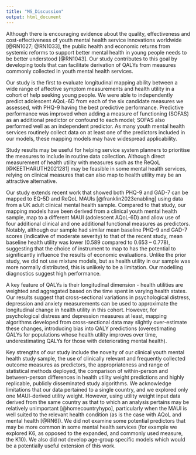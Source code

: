 ```yaml
---
title: "MS_Discussion"
output: html_document
---
```


Although there is encouraging evidence about the quality, effectiveness and cost-effectiveness of youth mental health service innovations worldwide [@RN1027; @RN1033], the public health and economic returns from systemic reforms to support better mental health in young people needs to be better understood [@RN1043]. Our study contributes to this goal by developing tools that can facilitate derivation of QALYs from measures commonly collected in youth mental health services.

Our study is the first to evaluate longitudinal mapping ability between a wide range of affective symptom measurements and health utility in a cohort of help seeking young people. We were able to independently predict adolescent AQoL-6D from each of the six candidate measures we assessed, with PHQ-9 having the best predictive performance. Predictive performance was improved when adding a measure of functioning (SOFAS) as an additional predictor or confound to each model; SOFAS also performed well as an independent predictor. As many youth mental health services routinely collect data on at least one of the predictors included in our models, these mapping  models may have widespread applicability. 

Study results may be useful for helping service system planners to prioritise the measures to include in routine data collection. Although direct measurement of health utility with measures such as the ReQoL [@KEETHARUTH2021281] may be feasible in some mental health services, relying on clinical measures that can also map to health utility may be an attractive alternative.

Our study extends recent work that showed both PHQ-9 and GAD-7 can be mapped to EQ-5D and ReQoL MAUIs [@franklin2023enabling] using data from a UK adult clinical mental health sample.  Compared to that study, our mapping models have been derived from a clinical youth mental health sample, map to a different MAUI (adolescent AQoL-6D) and allow use of four additional clinical and one additional functional measures as predictors. Notably, although our sample had similar mean baseline PHQ-9 and GAD-7 scores (indicative of moderate severity) to that of the recent study, mean baseline health utility was lower (0.589 compared to 0.653 – 0.778), suggesting that the choice of instrument to map to has the potential to significantly influence the results of economic evaluations. Unlike the prior study, we did not use mixture models, but as health utility in our sample was more normally distributed, this is unlikely to be a limitation. Our modelling diagnostics suggest high performance.

A key feature of QALYs is their longitudinal dimension - health utilities are weighted and aggregated based on the time spent in varying health states. Our results suggest that cross-sectional variations in psychological distress, depression and anxiety measurements can be used to approximate the longitudinal change in health utility in this cohort. However, for psychological distress and depression measures at least, mapping algorithms developed from cross-sectional data may slightly over-estimate these changes, introducing bias into QALY predictions (overestimating QALYs for populations whose health utility improves over time, underestimating QALYs for those with deteriorating mental health). 

Key strengths of our study include the novelty of our clinical youth mental health study sample, the use of clinically relevant and frequently collected outcome measures as predictors, the appropriateness and range of statistical methods deployed, the comparison of within-person and between-person differences in health utility weight predictions and highly replicable, publicly disseminated study algorithms. We acknowledge limitations that our data pertained to a single country, and we explored only one MAUI-derived utility weight. However, using utility weight input data derived from the same country as that to which an analysis pertains may be relatively unimportant [@homecountryhypo], particularly when the MAUI is well suited to the relevant health condition (as is the case with AQoL and mental health [@RN6]). We did not examine some potential predictors that may be more common in some mental health services (for example we explored K6, as opposed to the expanded, and commonly used measure, the K10). We also did not develop age-group specific models which would be a potentially useful extension of this work. 